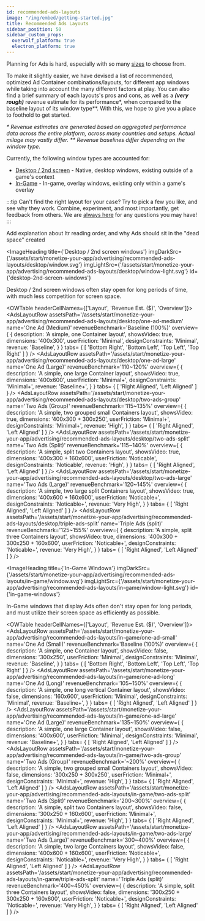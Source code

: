 ```yaml
---
id: recommended-ads-layouts
image: "/img/embed/getting-started.jpg"
title: Recommended Ads Layouts
sidebar_position: 50
sidebar_custom_props:
  overwolf_platform: true
  electron_platform: true
---
```



Planning for Ads is hard, especially with so many [sizes](working-with-ads#list-of-ad-sizes) to choose from.

To make it slightly easier, we have devised a list of recommended, optimized Ad Container combinations/layouts, for different app windows
while taking into account the many different factors at play. You can also find a brief summary of each layouts's pros and cons,
as well as a ***(very rough)*** revenue estimate for its performance*, when compared to the baseline layout of its window type**.
With this, we hope to give you a place to foothold to get started.

*\* Revenue estimates are generated based on aggregated performance data across the entire platform, across many countries and setups. Actual milage may vastly differ.*
*\*\* Revenue baselines differ depending on the window type.*

Currently, the following window types are accounted for:
- [Desktop / 2nd screen](#desktop-2nd-screen-windows) - Native, desktop windows, existing outside of a game's context
- [In-Game](#in-game-windows) - In-game, overlay windows, existing only within a game's overlay


:::tip Can't find the right layout for your case?
Try to pick a few you like, and see why they work. Combine, experiment, and most importantly, get feedback from others. We are [always here](/support/contact-us) for
any questions you may have!
:::


<SkipMe>
Add explanation about ltr reading order, and why Ads should sit in the "dead space" created
</SkipMe>

<ImageHeading
  title={'Desktop / 2nd screen windows'}
  imgDarkSrc={'/assets/start/monetize-your-app/advertising/recommended-ads-layouts/desktop/window.svg'}
  imgLightSrc={'/assets/start/monetize-your-app/advertising/recommended-ads-layouts/desktop/window-light.svg'}
  id={'desktop-2nd-screen-windows'}
>

Desktop / 2nd screen windows often stay open for long periods of time, with much less competition for screen space.

</ImageHeading>

<OWTable headerCellNames={['Layout', 'Revenue Est. ($)', 'Overview']}>
  <AdsLayoutRow 
    assetsPath='/assets/start/monetize-your-app/advertising/recommended-ads-layouts/desktop/one-ad-medium'
    name='One Ad (Medium)'
    revenueBenchmark='Baseline (100%)'
    overview={
      {
        description: 'A simple, one Container layout',
        showsVideo: true,
        dimensions: '400x300',
        userFriction: 'Minimal',
        designConstraints: 'Minimal',
        revenue: 'Baseline',
      }
    }
    tabs= {
      [
        'Bottom Right', 'Bottom Left', 'Top Left', 'Top Right'
      ]
    }
  />
  <AdsLayoutRow 
    assetsPath='/assets/start/monetize-your-app/advertising/recommended-ads-layouts/desktop/one-ad-large'
    name='One Ad (Large)'
    revenueBenchmark='110~120%'
    overview={
      {
        description: 'A simple, one large Container layout',
        showsVideo: true,
        dimensions: '400x600',
        userFriction: 'Minimal+',
        designConstraints: 'Minimal+',
        revenue: 'Baseline+',
      }
    }
    tabs= {
      [ 'Right Aligned', 'Left Aligned' ]
    }
  />
  <AdsLayoutRow 
    assetsPath='/assets/start/monetize-your-app/advertising/recommended-ads-layouts/desktop/two-ads-group'
    name='Two Ads (Group)'
    revenueBenchmark='115~135%'
    overview={
      {
        description: 'A simple, two grouped small Containers layout',
        showsVideo: true,
        dimensions: '400x300 + 300x250',
        userFriction: 'Minimal+',
        designConstraints: 'Minimal+',
        revenue: 'High',
      }
    }
    tabs= {
      [ 'Right Aligned', 'Left Aligned' ]
    }
  />
  <AdsLayoutRow 
    assetsPath='/assets/start/monetize-your-app/advertising/recommended-ads-layouts/desktop/two-ads-split'
    name='Two Ads (Split)'
    revenueBenchmark='115~140%'
    overview={
      {
        description: 'A simple, split two Containers layout',
        showsVideo: true,
        dimensions: '400x300 + 160x600',
        userFriction: 'Noticable',
        designConstraints: 'Noticable',
        revenue: 'High',
      }
    }
    tabs= {
      [ 'Right Aligned', 'Left Aligned' ]
    }
  />
  <AdsLayoutRow 
    assetsPath='/assets/start/monetize-your-app/advertising/recommended-ads-layouts/desktop/two-ads-large'
    name='Two Ads (Large)'
    revenueBenchmark='120~145%'
    overview={
      {
        description: 'A simple, two large split Containers layout',
        showsVideo: true,
        dimensions: '400x600 + 160x600',
        userFriction: 'Noticable+',
        designConstraints: 'Noticable+',
        revenue: 'Very High',
      }
    }
    tabs= {
      [ 'Right Aligned', 'Left Aligned' ]
    }
  />
  <AdsLayoutRow 
    assetsPath='/assets/start/monetize-your-app/advertising/recommended-ads-layouts/desktop/triple-ads-split'
    name='Triple Ads (split)'
    revenueBenchmark='125~155%'
    overview={
      {
        description: 'A simple, split three Containers layout',
        showsVideo: true,
        dimensions: '400x300 + 300x250 + 160x600',
        userFriction: 'Noticable+',
        designConstraints: 'Noticable+',
        revenue: 'Very High',
      }
    }
    tabs= {
      [ 'Right Aligned', 'Left Aligned' ]
    }
  />
</OWTable>


<ImageHeading
  title={'In-Game Windows'}
  imgDarkSrc={'/assets/start/monetize-your-app/advertising/recommended-ads-layouts/in-game/window.svg'}
  imgLightSrc={'/assets/start/monetize-your-app/advertising/recommended-ads-layouts/in-game/window-light.svg'}
  id={'in-game-windows'}
>

In-Game windows that display Ads often don't stay open for long periods, and must utilize their screen space as efficiently as possible.

</ImageHeading>


<OWTable headerCellNames={['Layout', 'Revenue Est. ($)', 'Overview']}>
  <AdsLayoutRow 
    assetsPath='/assets/start/monetize-your-app/advertising/recommended-ads-layouts/in-game/one-ad-small'
    name='One Ad (Small)'
    revenueBenchmark='Baseline (100%)'
    overview={
      {
        description: 'A simple, one Container layout',
        showsVideo: false,
        dimensions: '300x250',
        userFriction: 'Minimal',
        designConstraints: 'Minimal',
        revenue: 'Baseline',
      }
    }
    tabs= {
      [ 'Bottom Right', 'Bottom Left', 'Top Left', 'Top Right' ]
    }
  />
  <AdsLayoutRow 
    assetsPath='/assets/start/monetize-your-app/advertising/recommended-ads-layouts/in-game/one-ad-long'
    name='One Ad (Long)'
    revenueBenchmark='105~150%'
    overview={
      {
        description: 'A simple, one long vertical Container layout',
        showsVideo: false,
        dimensions: '160x600',
        userFriction: 'Minimal',
        designConstraints: 'Minimal',
        revenue: 'Baseline+',
      }
    }
    tabs= {
      [ 'Right Aligned', 'Left Aligned' ]
    }
  />
  <AdsLayoutRow 
    assetsPath='/assets/start/monetize-your-app/advertising/recommended-ads-layouts/in-game/one-ad-large'
    name='One Ad (Large)'
    revenueBenchmark='135~150%'
    overview={
      {
        description: 'A simple, one large Container layout',
        showsVideo: false,
        dimensions: '400x600',
        userFriction: 'Minimal',
        designConstraints: 'Minimal',
        revenue: 'Baseline+',
      }
    }
    tabs= {
      [ 'Right Aligned', 'Left Aligned' ]
    }
  />
  <AdsLayoutRow 
    assetsPath='/assets/start/monetize-your-app/advertising/recommended-ads-layouts/in-game/two-ads-group'
    name='Two Ads (Group)'
    revenueBenchmark='~200%'
    overview={
      {
        description: 'A simple, two grouped small Containers layout',
        showsVideo: false,
        dimensions: '300x250 + 300x250',
        userFriction: 'Minimal+',
        designConstraints: 'Minimal+',
        revenue: 'High',
      }
    }
    tabs= {
      [ 'Right Aligned', 'Left Aligned' ]
    }
  />
  <AdsLayoutRow 
    assetsPath='/assets/start/monetize-your-app/advertising/recommended-ads-layouts/in-game/two-ads-split'
    name='Two Ads (Split)'
    revenueBenchmark='200~300%'
    overview={
      {
        description: 'A simple, split two Containers layout',
        showsVideo: false,
        dimensions: '300x250 + 160x600',
        userFriction: 'Minimal+',
        designConstraints: 'Minimal+',
        revenue: 'High',
      }
    }
    tabs= {
      [ 'Right Aligned', 'Left Aligned' ]
    }
  />
  <AdsLayoutRow 
    assetsPath='/assets/start/monetize-your-app/advertising/recommended-ads-layouts/in-game/two-ads-large'
    name='Two Ads (Large)'
    revenueBenchmark='300~400%'
    overview={
      {
        description: 'A simple, two large Containers layout',
        showsVideo: false,
        dimensions: '400x600 + 160x600',
        userFriction: 'Noticable+',
        designConstraints: 'Noticable+',
        revenue: 'Very High',
      }
    }
    tabs= {
      [ 'Right Aligned', 'Left Aligned' ]
    }
  />
  <AdsLayoutRow 
    assetsPath='/assets/start/monetize-your-app/advertising/recommended-ads-layouts/in-game/triple-ads-split'
    name='Triple Ads (split)'
    revenueBenchmark='400~450%'
    overview={
      {
        description: 'A simple, split three Containers layout',
        showsVideo: false,
        dimensions: '300x250 + 300x250 + 160x600',
        userFriction: 'Noticable+',
        designConstraints: 'Noticable+',
        revenue: 'Very High',
      }
    }
    tabs= {
      [ 'Right Aligned', 'Left Aligned' ]
    }
  />
</OWTable>